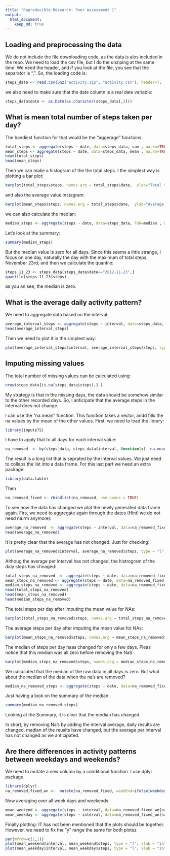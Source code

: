 ```yaml
---
title: "Reproducible Research: Peer Assessment 1"
output: 
  html_document:
    keep_md: true
---
```



## Loading and preprocessing the data

We do not include the file downloading code, as the data is alos included in the repo. 
We need to load the csv file, but I do the unziping at the same time. We need the header, and if you look at the file, you see that the separator is ",". So, the loading code is:

```r
steps_data <- read.csv(unz("activity.zip", "activity.csv"), header=T,  sep=",")
```

we also need to make sure that the date column is a real date variable:

```r
steps_data$date <- as.Date(as.character(steps_data[,2]))
```

## What is mean total number of steps taken per day?

The handiest function for that would be the "aggerage" functions:

```r
total_steps <- aggregate(steps ~ date, data=steps_data, sum , na.rm=TRUE )
mean_steps <- aggregate(steps ~ date, data=steps_data, mean , na.rm=TRUE )
head(total_steps)
head(mean_steps)
```

Then we can make a histogram of the the total steps. I the simplest way is plotting a bar plot:

```r
barplot(total_steps$steps, names.arg = total_steps$date,  ylab="Total Steps", xlab="Date")
```

and also the average value instagram:
```r
barplot(mean_steps$steps, names.arg = total_steps$date,  ylab="Average Steps", xlab="Date")
```


we can also calculate the median: 
```r
median_steps <- aggregate(steps ~ date, data=steps_data, FUN=median , na.rm=TRUE )
```

Let's look at the summary:
```r
summary(median_steps)
```

But the median value is zero for all days. Since this seems a little strange, I focus on one day, naturally the day with the maximum of total steps, November 23rd, and then we calculate the quantile:

```r
steps_11_23 <- steps_data[steps_data$date=="2012-11-23",]
quantile(steps_11_23$steps)
```

as you an see, the median is zero.

## What is the average daily activity pattern?

We need to aggregate data based on the interval:

```r
average_interval_steps <- aggregate(steps ~ interval, data=steps_data, mean , na.rm=TRUE )
head(average_interval_steps)
```

Then we need to plot it in the simplest way:
```r
plot(average_interval_steps$interval, average_interval_steps$steps, type = "l", xlab = "interval", ylab = "average steps")
```


## Imputing missing values

The total number of missing values can be calculated using:

```r
nrow(steps_data[is.na(steps_data$steps),] )
```

My strategy is that in the missing days, the data should be somehow similar to the other recorded days. So, I anticipate that the average steps in the interval does not change. 

I can use  the "na.mean" function. This function takes a vector, andd fills the na values by the mean of the other values. First, we need to load the library:

```r
library(imputeTS)
```


I have to apply that to all days for each interval value:

```r
na_removed  <- by(steps_data, steps_data$interval, function(x)  na.mean(x) )
```

The result is a long list that is seprated by the interval values. We just need to collaps the list into a data frame. For this last part we need an extra package:

```r
library(data.table)
```

Then 
```r
na_removed_fixed <- rbindlist(na_removed, use.names = TRUE) 
```

To see how the data has changed we plot the newly generated data frame again. Firs, we need to aggregate again through the dates (Hint! we do not need na.rm anymore):

```r
average_na_removed  <- aggregate(steps ~ interval, data=na_removed_fixed, mean  )
head(average_na_removed)
```

It is pretty clear that the average has not changed. Just for checking:

```r
plot(average_na_removed$interval, average_na_removed$steps, type = "l", xlab = "interval", ylab = "average steps")
```

Althoug the average per interval has not changed, the histrogram of the daly steps has chnaged:

```r
total_steps_na_removed  <- aggregate(steps ~ date, data=na_removed_fixed, sum  )
mean_steps_na_removed <- aggregate(steps ~ date, data=na_removed_fixed, mean  )
median_steps_na_removed <- aggregate(steps ~ date, data=na_removed_fixed, median )
head(total_steps_na_removed)
head(mean_steps_na_removed)
head(median_steps_na_removed)
```

The total steps per day after imputing the mean value for NAs:

```r
barplot(total_steps_na_removed$steps, names.arg = total_steps_na_removed$date,  ylab="Total Steps", xlab="Date")
```

The average steps per day after imputing the mean value for NAs:

```r
barplot(mean_steps_na_removed$steps, names.arg = mean_steps_na_removed$date,  ylab="Total Steps", xlab="Date")
```

The median of steps per day haas changed for only a few days. Pleas notice that this median was all zero before removing the NaS. 

```r
barplot(median_steps_na_removed$steps, names.arg = median_steps_na_removed$date,  ylab="Total Steps", xlab="Date")
```


We calculated that the median of the raw data in all days is zero. But what about the median of the data when the na's are removed?


```r
median_na_removed_steps <- aggregate(steps ~ date, data=na_removed_fixed, FUN=median , na.rm=TRUE )
```

Just having a look on the summary of the median:
```r
summary(median_na_removed_steps)
```

Looking at the Summary, it is clear that the median has changed. 

In short, by removing Na's by adding the interval average, daily results are changed, median of the reuslts have changed, but the average per interval has not changed as we anticipated. 

## Are there differences in activity patterns between weekdays and weekends?

We need to mutate a new column by a conditional function. I use dplyr package. 

```r
library(dplyr)
na_removed_fixed_wn <-  mutate(na_removed_fixed, weekEnd=ifelse(weekdays(na_removed_fixed$date) %in% c("Saturday", "Sunday"), "WEEKEND", "WEEKDAY") )
```


Now averaging over all week days and weekends

```r
mean_weekend <- aggregate(steps ~ interval, data=na_removed_fixed_wn[na_removed_fixed_wn$weekEnd=="WEEKEND", ] , mean)
mean_weekday <- aggregate(steps ~ interval, data=na_removed_fixed_wn[na_removed_fixed_wn$weekEnd=="WEEKDAY", ] , mean)
```

Finally plotting:
IT has not been mentioned that the plots should be together. However, we need to fix the "y" range the same for both plotsz

```r
par(mfrow=c(2,1))
plot(mean_weekend$interval, mean_weekend$steps, type = "l", xlab = "interval", ylab = "average steps", main = "Weekends", ylim = c(0,200))
plot(mean_weekday$interval, mean_weekday$steps, type = "l", xlab = "interval", ylab = "average steps",main = "Week days", ylim = c(0,200))
```
